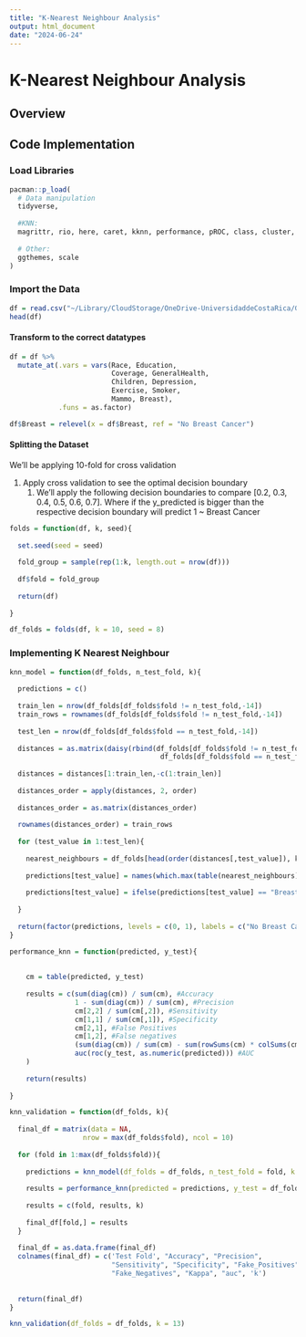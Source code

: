 ```yaml
---
title: "K-Nearest Neighbour Analysis"
output: html_document
date: "2024-06-24"
---
```


# K-Nearest Neighbour Analysis

## Overview

## Code Implementation

### Load Libraries

```r
pacman::p_load(
  # Data manipulation
  tidyverse,
  
  #KNN:
  magrittr, rio, here, caret, kknn, performance, pROC, class, cluster,
  
  # Other:
  ggthemes, scale
)
```

### Import the Data

```r
df = read.csv("~/Library/CloudStorage/OneDrive-UniversidaddeCostaRica/GitHub/Predicción_Cancer/data/processed/data.csv")[,-c(1,2)]
head(df)
```

#### Transform to the correct datatypes

```r
df = df %>% 
  mutate_at(.vars = vars(Race, Education, 
                         Coverage, GeneralHealth, 
                         Children, Depression,
                         Exercise, Smoker,
                         Mammo, Breast), 
            .funs = as.factor)

df$Breast = relevel(x = df$Breast, ref = "No Breast Cancer")
```

#### Splitting the Dataset

We'll be applying 10-fold for cross validation

1.  Apply cross validation to see the optimal decision boundary
    1.  We'll apply the following decision boundaries to compare [0.2, 0.3, 0.4, 0.5, 0.6, 0.7]. Where if the y_predicted is bigger than the respective decision boundary will predict 1 \~ Breast Cancer

```r
folds = function(df, k, seed){
  
  set.seed(seed = seed)
  
  fold_group = sample(rep(1:k, length.out = nrow(df)))
  
  df$fold = fold_group
  
  return(df)
  
}
```

```r
df_folds = folds(df, k = 10, seed = 8)
```


### Implementing K Nearest Neighbour

```r
knn_model = function(df_folds, n_test_fold, k){
  
  predictions = c()
  
  train_len = nrow(df_folds[df_folds$fold != n_test_fold,-14])
  train_rows = rownames(df_folds[df_folds$fold != n_test_fold,-14])
  
  test_len = nrow(df_folds[df_folds$fold == n_test_fold,-14])
  
  distances = as.matrix(daisy(rbind(df_folds[df_folds$fold != n_test_fold,-14],
                                     df_folds[df_folds$fold == n_test_fold,-14])))
  
  distances = distances[1:train_len,-c(1:train_len)]
  
  distances_order = apply(distances, 2, order)
  
  distances_order = as.matrix(distances_order)
  
  rownames(distances_order) = train_rows
  
  for (test_value in 1:test_len){
   
    nearest_neighbours = df_folds[head(order(distances[,test_value]), k), 14]
    
    predictions[test_value] = names(which.max(table(nearest_neighbours)))
    
    predictions[test_value] = ifelse(predictions[test_value] == "Breast Cancer", 1, 0)
    
  }
  
  return(factor(predictions, levels = c(0, 1), labels = c("No Breast Cancer", "Breast Cancer")))
}
```

```r
performance_knn = function(predicted, y_test){
  
  
    cm = table(predicted, y_test)
    
    results = c(sum(diag(cm)) / sum(cm), #Accuracy
                1 - sum(diag(cm)) / sum(cm), #Precision
                cm[2,2] / sum(cm[,2]), #Sensitivity
                cm[1,1] / sum(cm[,1]), #Specificity
                cm[2,1], #False Positives
                cm[1,2], #False negatives
                (sum(diag(cm)) / sum(cm) - sum(rowSums(cm) * colSums(cm)) / sum(cm)^2) / (1 - sum(rowSums(cm) * colSums(cm)) / sum(cm)^2), #Kappa
                auc(roc(y_test, as.numeric(predicted))) #AUC
    )
    
    return(results)
  
}
```

```r
knn_validation = function(df_folds, k){
  
  final_df = matrix(data = NA,
                  nrow = max(df_folds$fold), ncol = 10)
  
  for (fold in 1:max(df_folds$fold)){
    
    predictions = knn_model(df_folds = df_folds, n_test_fold = fold, k = k)
    
    results = performance_knn(predicted = predictions, y_test = df_folds[df_folds$fold == fold, 'Breast'])
   
    results = c(fold, results, k)
    
    final_df[fold,] = results  
  }
  
  final_df = as.data.frame(final_df)
  colnames(final_df) = c('Test Fold', "Accuracy", "Precision",
                         "Sensitivity", "Specificity", "Fake_Positives",
                         "Fake_Negatives", "Kappa", "auc", 'k')
  
  
  return(final_df)
}
```

```r
knn_validation(df_folds = df_folds, k = 13)
```



